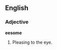 ==English==

===Adjective===
'''eesome'''

# {{obsolete}} Pleasing to the eye.
{{count page|[[Wiktionary:Page count]]}}